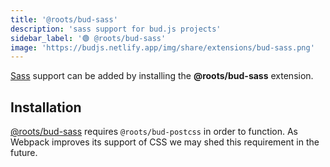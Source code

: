 ```yaml
---
title: '@roots/bud-sass'
description: 'sass support for bud.js projects'
sidebar_label: '🟢 @roots/bud-sass'
image: 'https://budjs.netlify.app/img/share/extensions/bud-sass.png'
---
```



[Sass](https://sass-lang.com) support can be added by installing the **@roots/bud-sass** extension.

## Installation

[@roots/bud-sass](/extensions/bud-sass) requires `@roots/bud-postcss` in order to function. As Webpack improves its
support of CSS we may shed this requirement in the future.

<Install packages="@roots/bud-sass @roots/bud-postcss" />
